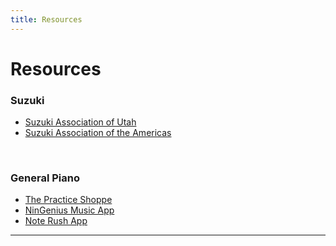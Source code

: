 ```yaml
---
title: Resources
---
```



# Resources

### Suzuki

- [Suzuki Association of Utah](https://suzukimusicutah.org/)
- [Suzuki Association of the Americas](https://suzukiassociation.org/)

<br />

### General Piano

- [The Practice Shoppe](https://www.thepracticeshoppe.com/)
- [NinGenius Music App](http://www.ningenius.net/)
- [Note Rush App](https://www.noterushapp.com/)

---

<TemplateCredit />
